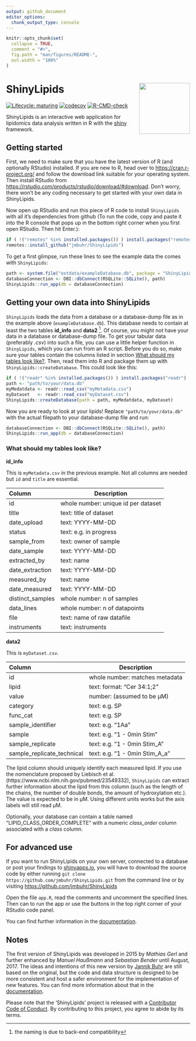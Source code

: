 ```yaml
---
output: github_document
editor_options: 
  chunk_output_type: console
---
```


<!-- README.md is generated from README.Rmd. Please edit that file -->

```r
knitr::opts_chunk$set(
  collapse = TRUE,
  comment = "#>",
  fig.path = "man/figures/README-",
  out.width = "100%"
)
```

# ShinyLipids <a href='https://jmbuhr.de/ShinyLipids/'><img src='man/figures/logo.svg' align="right" height="139" /></a>

<!-- badges: start -->
[![Lifecycle: maturing](https://img.shields.io/badge/lifecycle-maturing-blue.svg)](https://www.tidyverse.org/lifecycle/#maturing)
[![codecov](https://codecov.io/gh/jmbuhr/ShinyLipids/branch/master/graph/badge.svg)](https://codecov.io/gh/jmbuhr/ShinyLipids)
[![R-CMD-check](https://github.com/jmbuhr/ShinyLipids/workflows/R-CMD-check/badge.svg)](https://github.com/jmbuhr/ShinyLipids/actions)
<!-- badges: end -->

ShinyLipids is an interactive web application for lipidomics data analysis
written in R with the [shiny](https://shiny.rstudio.com/)
framework.

## Getting started 

First, we need to make sure that you have the latest version of R (and optionally RStudio) installed.
If you are new to R, head over to
[https://cran.r-project.org/](https://cran.r-project.org/)
and follow the download link suitable for your operating system.
Then install RStudio from [https://rstudio.com/products/rstudio/download/#download](https://rstudio.com/products/rstudio/download/#download).
Don't worry, there won't be any coding necessary to get started with your
own data in ShinyLipids.

Now open up RStudio and run this piece of R code to
install `ShinyLipids` with all it's
dependencies from github
(To run the code, copy and paste it into the R console that pops up in the
bottom right corner when you first open RStudio. Then hit Enter.):

```r
if ( !("remotes" %in% installed.packages()) ) install.packages("remotes")
remotes::install_github("jmbuhr/ShinyLipids")
```

To get a first glimpse, run these lines to
see the example data the comes with `ShinyLipids`:

```r
path <- system.file("extdata/exampleDatabase.db", package = "ShinyLipids")
databaseConnection <- DBI::dbConnect(RSQLite::SQLite(), path)
ShinyLipids::run_app(db = databaseConnection)
```


## Getting your own data into ShinyLipids

`ShinyLipids` loads the data from a database or
a database-dump file as in the example above (`exampleDatabase.db`).
This database needs to contain at least the two tables **id_info** and **data2**
^[the naming is due to back-end compatibility].
Of course, you might not have your data in a database or
database-dump file. To get your tabular data (preferably _.csv_)
into such a file, you can use a little helper
function in `ShinyLipids`, which you can run from an R script.
Before you do so, make sure your tables contain the columns
listed in section [What should my tables look like?](#tables).
Then, read them into R and package them up with `ShinyLipids::createDatabase`.
This could look like this:

```r
if ( !("readr" %in% installed.packages()) ) install.packages("readr")
path <- "path/to/your/data.db"
myMedatdata <- readr::read_csv("myMetadata.csv")
myDataset   <- readr::read_csv("myDataset.csv")
ShinyLipids::createDatabase(path = path, myMedatdata, myDataset)
```

Now you are ready to look at your lipids!
Replace `"path/to/your/data.db"` with the actual
filepath to your database-dump file
and run:

```r
databaseConnection <- DBI::dbConnect(RSQLite::SQLite(), path)
ShinyLipids::run_app(db = databaseConnection)
```

### What should my tables look like? {#tables}

**id_info**

This is `myMetadata.csv` in the previous example.
Not all columns are needed but `id` and `title` are essential.

|Column           | Description                   |
|:----------------| -----------                   |
|id               | whole number: unique id per dataset |
|title            | text: title of dataset        |
|date_upload      | text: YYYY-MM-DD              |
|status           | text: e.g. in progress        |
|sample_from      | text: owner of sample         |
|date_sample      | text: YYYY-MM-DD              |
|extracted_by     | text: name                    |
|date_extraction  | text: YYYY-MM-DD              |
|measured_by      | text: name                    |
|date_measured    | text: YYYY-MM-DD              |
|distinct_samples | whole number: n of samples    |
|data_lines       | whole number: n of datapoints |
|file             | text: name of raw datafile    |
|instruments      | text: instruments             |

**data2**

This is `myDataset.csv`. 

|Column                     | Description                   |
|:--------------------------| -----------                   |
|id                         | whole number: matches metadata|
|lipid                      | text: format: "Cer 34:1;2"|
|value                      | number:  (assumed to be µM) |
|category                   | text: e.g. SP|
|func_cat                   | text: e.g. SP|
|sample_identifier          | text: e.g. "1Aa"|
|sample                     | text: e.g. "1 - 0min Stim"|
|sample_replicate           | text: e.g. "1 - 0min Stim_A"|
|sample_replicate_technical | text: e.g. "1 - 0min Stim_A_a"|

The lipid column should uniquely identify each measured
lipid. If you use the nomenclature proposed by Liebisch et al.
(https://www.ncbi.nlm.nih.gov/pubmed/23549332), `ShinyLipids`
can extract further information about the lipid from this
column (such as the length of the chains, the number
of double bonds, the amount of hydroxylation etc.).
The value is expected to be in µM. Using
different units works but the axis labels will still
read µM.

Optionally, your database can contain a table named
"LIPID_CLASS_ORDER_COMPLETE" with
a numeric _class_order_ column associated with a _class_ column.

## For advanced use

If you want to run ShinyLipids on your own server, connected to a database
or post your findings to [shinyapps.io](https://www.shinyapps.io/),
you will have to download the source code by
either running `git clone https://github.com/jmbuhr/ShinyLipids.git` from
the command line or by visiting
[https://github.com/jmbuhr/ShinyLipids](https://github.com/jmbuhr/ShinyLipids)

Open the file `app.R`, read the comments and uncomment the specified lines.
Then can to run the app or use the buttons in the top right corner of
your RStudio code panel.

You can find further information in the
[documentation](https://jmbuhr.de/ShinyLipids/).

## Notes

The first version of ShinyLipids was developed in 2015
by _Mathias Gerl_ and further enhanced by _Manuel Haußmann_
and _Sebastian Bender_ until August, 2017.
The ideas and intentions of this new version by [Jannik Buhr](https://jmbuhr.de/)
are still based on the original,
but the code and data structure is designed
to be more consistent and host a safer environment
for the implementation of new features.
You can find more information about that
in the [documentation](https://jmbuhr.de/ShinyLipids/articles/Technical-aspects.html).

Please note that the 'ShinyLipids' project is released with a
[Contributor Code of Conduct](.github/CODE_OF_CONDUCT.md).
By contributing to this project, you agree to abide by its terms.
